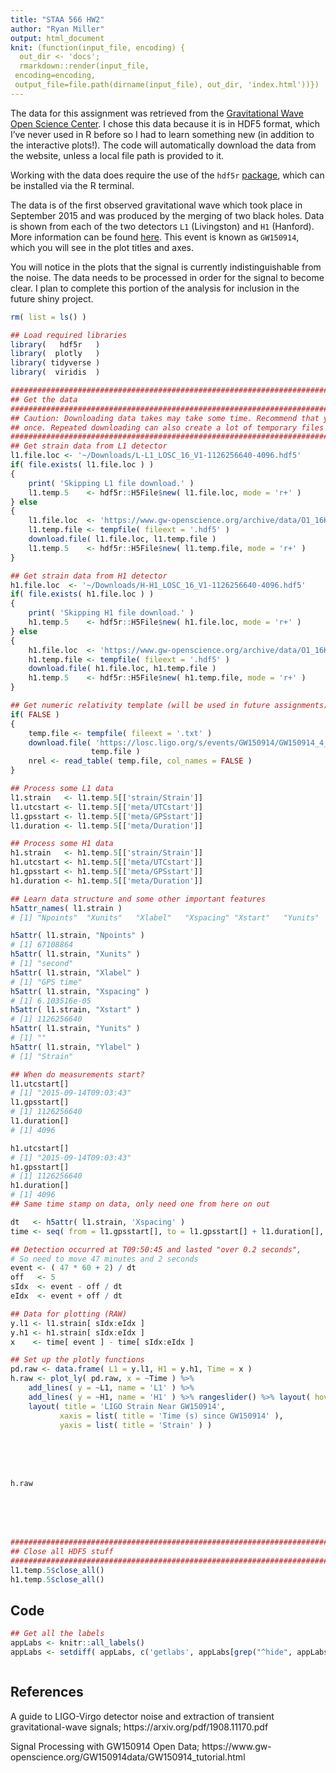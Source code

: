 ```yaml
---
title: "STAA 566 HW2"
author: "Ryan Miller"
output: html_document
knit: (function(input_file, encoding) {
  out_dir <- 'docs';
  rmarkdown::render(input_file,
 encoding=encoding,
 output_file=file.path(dirname(input_file), out_dir, 'index.html'))})
---
```

The data for this assignment was retrieved from the [Gravitational Wave Open Science
Center](https://www.gw-openscience.org/). I chose this data because it is in
HDF5 format, which I've never used in R before so I had to learn something new (in
addition to the interactive plots!). The code will automatically download the data from
the website, unless a local file path is provided to it.

Working with the data does require the use of the `hdf5r` [package](https://cran.r-project.org/web/packages/hdf5r/index.html), which can be
installed via the R terminal.

The data is of the first observed gravitational wave which took place in September
2015 and was produced by the merging of two black holes.
Data is shown from each of the two detectors `L1` (Livingston) and `H1` (Hanford). More
information can be found
[here](https://www.gw-openscience.org/events/GW150914/#:~:text=The%20event%20occurred%20at%20GPS,Hanford%20and%20LIGO%20Livingston%20observatories.).
This event is known as `GW150914`, which you will see in the plot titles and axes.

You will notice in the plots that the signal is currently indistinguishable from the
noise. The data needs to be processed in order for the signal to become clear.
I plan to complete this portion of the analysis for inclusion in the future shiny project.

```r
rm( list = ls() )

## Load required libraries
library(   hdf5r   )
library(  plotly   )
library( tidyverse )
library(  viridis  )
```

```r

#########################################################################################
## Get the data
#########################################################################################
## Caution: Downloading data takes may take some time. Recommend that you only do this
## once. Repeated downloading can also create a lot of temporary files
#########################################################################################
## Get strain data from L1 detector
l1.file.loc <- '~/Downloads/L-L1_LOSC_16_V1-1126256640-4096.hdf5'
if( file.exists( l1.file.loc ) )
{
    print( 'Skipping L1 file download.' )
    l1.temp.5    <- hdf5r::H5File$new( l1.file.loc, mode = 'r+' )
} else
{
    l1.file.loc  <- 'https://www.gw-openscience.org/archive/data/O1_16KHZ/1126170624/L-L1_LOSC_16_V1-1126256640-4096.hdf5'
    l1.temp.file <- tempfile( fileext = '.hdf5' )
    download.file( l1.file.loc, l1.temp.file )
    l1.temp.5    <- hdf5r::H5File$new( l1.temp.file, mode = 'r+' )
}

## Get strain data from H1 detector
h1.file.loc  <- '~/Downloads/H-H1_LOSC_16_V1-1126256640-4096.hdf5'
if( file.exists( h1.file.loc ) )
{
    print( 'Skipping H1 file download.' )
    h1.temp.5    <- hdf5r::H5File$new( h1.file.loc, mode = 'r+' )
} else
{
    h1.file.loc  <- 'https://www.gw-openscience.org/archive/data/O1_16KHZ/1126170624/H-H1_LOSC_16_V1-1126256640-4096.hdf5'
    h1.temp.file <- tempfile( fileext = '.hdf5' )
    download.file( h1.file.loc, h1.temp.file )
    h1.temp.5    <- hdf5r::H5File$new( h1.temp.file, mode = 'r+' )
}

## Get numeric relativity template (will be used in future assignments)
if( FALSE )
{
    temp.file <- tempfile( fileext = '.txt' )
    download.file( 'https://losc.ligo.org/s/events/GW150914/GW150914_4_NR_waveform.txt',
                  temp.file )
    nrel <- read_table( temp.file, col_names = FALSE )
}
```
```r

## Process some L1 data
l1.strain   <- l1.temp.5[['strain/Strain']]
l1.utcstart <- l1.temp.5[['meta/UTCstart']]
l1.gpsstart <- l1.temp.5[['meta/GPSstart']]
l1.duration <- l1.temp.5[['meta/Duration']]

## Process some H1 data
h1.strain   <- h1.temp.5[['strain/Strain']]
h1.utcstart <- h1.temp.5[['meta/UTCstart']]
h1.gpsstart <- h1.temp.5[['meta/GPSstart']]
h1.duration <- h1.temp.5[['meta/Duration']]
```
```r

## Learn data structure and some other important features
h5attr_names( l1.strain )
# [1] "Npoints"  "Xunits"   "Xlabel"   "Xspacing" "Xstart"   "Yunits"   "Ylabel"

h5attr( l1.strain, "Npoints" )
# [1] 67108864
h5attr( l1.strain, "Xunits" )
# [1] "second"
h5attr( l1.strain, "Xlabel" )
# [1] "GPS time"
h5attr( l1.strain, "Xspacing" )
# [1] 6.103516e-05
h5attr( l1.strain, "Xstart" )
# [1] 1126256640
h5attr( l1.strain, "Yunits" )
# [1] ""
h5attr( l1.strain, "Ylabel" )
# [1] "Strain"

## When do measurements start?
l1.utcstart[]
# [1] "2015-09-14T09:03:43"
l1.gpsstart[]
# [1] 1126256640
l1.duration[]
# [1] 4096

h1.utcstart[]
# [1] "2015-09-14T09:03:43"
h1.gpsstart[]
# [1] 1126256640
h1.duration[]
# [1] 4096
## Same time stamp on data, only need one from here on out

dt   <- h5attr( l1.strain, 'Xspacing' )
time <- seq( from = l1.gpsstart[], to = l1.gpsstart[] + l1.duration[], by = dt )

## Detection occurred at T09:50:45 and lasted "over 0.2 seconds",
# So need to move 47 minutes and 2 seconds
event <- ( 47 * 60 + 2) / dt
off   <- 5
sIdx  <- event - off / dt
eIdx  <- event + off / dt

## Data for plotting (RAW)
y.l1 <- l1.strain[ sIdx:eIdx ]
y.h1 <- h1.strain[ sIdx:eIdx ]
x    <- time[ event ] - time[ sIdx:eIdx ]
```

```r

## Set up the plotly functions
pd.raw <- data.frame( L1 = y.l1, H1 = y.h1, Time = x )
h.raw <- plot_ly( pd.raw, x = ~Time ) %>%
    add_lines( y = ~L1, name = 'L1' ) %>%
    add_lines( y = ~H1, name = 'H1' ) %>% rangeslider() %>% layout( hovermode = 'x' ) %>%
    layout( title = 'LIGO Strain Near GW150914',
           xaxis = list( title = 'Time (s) since GW150914' ),
           yaxis = list( title = 'Strain' ) )
```
\
\
\
```r
h.raw
```
\
\
\
```r

#########################################################################################
## Close all HDF5 stuff
#########################################################################################
l1.temp.5$close_all()
h1.temp.5$close_all()
```

## Code

```r
## Get all the labels
appLabs <- knitr::all_labels()
appLabs <- setdiff( appLabs, c('getlabs', appLabs[grep("^hide", appLabs)]) )
```

```r
```

## References
A guide to LIGO-Virgo detector noise and extraction of transient gravitational-wave
signals; https://arxiv.org/pdf/1908.11170.pdf

Signal Processing with GW150914 Open Data;
https://www.gw-openscience.org/GW150914data/GW150914_tutorial.html
